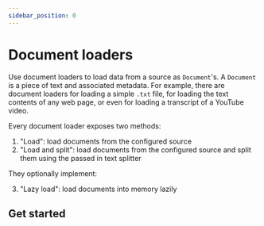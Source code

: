 ```yaml
---
sidebar_position: 0
---
```

# Document loaders

Use document loaders to load data from a source as `Document`'s. A `Document` is a piece of text
and associated metadata. For example, there are document loaders for loading a simple `.txt` file, for loading the text
contents of any web page, or even for loading a transcript of a YouTube video.

Every document loader exposes two methods:
1. "Load": load documents from the configured source
2. "Load and split": load documents from the configured source and split them using the passed in text splitter

They optionally implement:

3. "Lazy load": load documents into memory lazily

## Get started


<GetStarted/>
